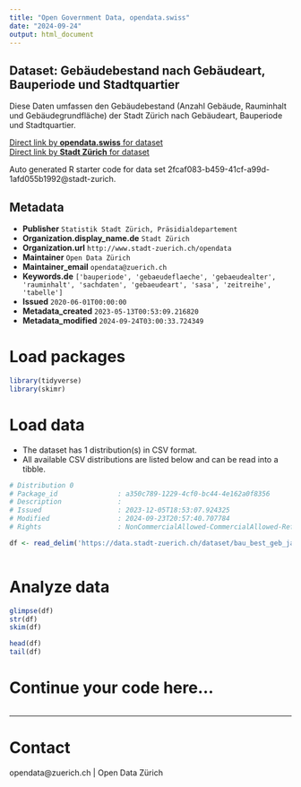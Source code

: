 ```yaml
---
title: "Open Government Data, opendata.swiss"
date: "2024-09-24"
output: html_document
---
```


## Dataset: Gebäudebestand nach Gebäudeart, Bauperiode und Stadtquartier


Diese Daten umfassen den Gebäudebestand (Anzahl Gebäude, Rauminhalt und Gebäudegrundfläche) der Stadt Zürich nach Gebäudeart, Bauperiode und Stadtquartier.



[Direct link by **opendata.swiss** for dataset](https://opendata.swiss/de/dataset/gebaudebestand-nach-gebaudeart-bauperiode-und-stadtquartier-seit-2008)<br>
[Direct link by **Stadt Zürich** for dataset](https://data.stadt-zuerich.ch/dataset/bau_best_geb_jahr_gebart_bauperiode_quartier_od5813)

Auto generated R starter code for data set 2fcaf083-b459-41cf-a99d-1afd055b1992@stadt-zurich.

## Metadata

- **Publisher** `Statistik Stadt Zürich, Präsidialdepartement`
- **Organization.display_name.de** `Stadt Zürich`
- **Organization.url** `http://www.stadt-zuerich.ch/opendata`
- **Maintainer** `Open Data Zürich`
- **Maintainer_email** `opendata@zuerich.ch`
- **Keywords.de** `['bauperiode', 'gebaeudeflaeche', 'gebaeudealter', 'rauminhalt', 'sachdaten', 'gebaeudeart', 'sasa', 'zeitreihe', 'tabelle']`
- **Issued** `2020-06-01T00:00:00`
- **Metadata_created** `2023-05-13T00:53:09.216820`
- **Metadata_modified** `2024-09-24T03:00:33.724349`


# Load packages

```r

library(tidyverse)
library(skimr)

```

# Load data

-   The dataset has 1 distribution(s) in CSV format.
-   All available CSV distributions are listed below and can be read into a tibble.

```r

# Distribution 0
# Package_id               : a350c789-1229-4cf0-bc44-4e162a0f8356
# Description              : 
# Issued                   : 2023-12-05T18:53:07.924325
# Modified                 : 2024-09-23T20:57:40.707784
# Rights                   : NonCommercialAllowed-CommercialAllowed-ReferenceNotRequired

df <- read_delim('https://data.stadt-zuerich.ch/dataset/bau_best_geb_jahr_gebart_bauperiode_quartier_od5813/download/BAU581OD5813.csv')



```

# Analyze data

```r

glimpse(df)
str(df)
skim(df)

head(df)
tail(df)

```

# Continue your code here...

```r

```

------------------------------------------------------------------------

# Contact

opendata@zuerich.ch | Open Data Zürich
